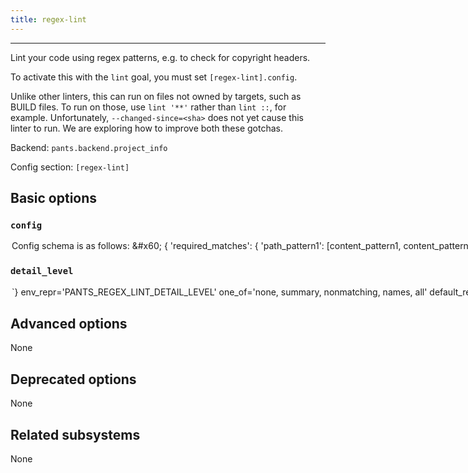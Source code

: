 ```yaml
---
title: regex-lint
---
```



---

Lint your code using regex patterns, e.g. to check for copyright headers.

To activate this with the `lint` goal, you must set `[regex-lint].config`.

Unlike other linters, this can run on files not owned by targets, such as BUILD files. To run on those, use `lint '**'` rather than `lint ::`, for example. Unfortunately, `--changed-since=<sha>` does not yet cause this linter to run. We are exploring how to improve both these gotchas.

Backend: <span className="color--primary">`pants.backend.project_info`</span>

Config section: <span className="color--primary">`[regex-lint]`</span>

<span className={styles.options}>

## Basic options

### `config`

<Option
  cli_repr={`--regex-lint-config="{'key1': val1, 'key2': val2, ...}"`}
  env_repr='PANTS_REGEX_LINT_CONFIG'
  default_repr={`{}`}
>

Config schema is as follows:

`&#x60;`
&#123;
  &#x27;required_matches&#x27;: &#123;
    &#x27;path_pattern1&#x27;: [content_pattern1, content_pattern2],
    &#x27;path_pattern2&#x27;: [content_pattern1, content_pattern3],
    ...
  &#125;,
  &#x27;path_patterns&#x27;: [
    &#123;
      &#x27;name&#x27;: path_pattern1&#x27;,
      &#x27;pattern&#x27;: &#x3C;path regex pattern&#x3E;,
      &#x27;inverted&#x27;: True|False (defaults to False),
      &#x27;content_encoding&#x27;: &#x3C;encoding&#x3E; (defaults to utf8)
    &#125;,
    ...
  ],
  &#x27;content_patterns&#x27;: [
    &#123;
      &#x27;name&#x27;: &#x27;content_pattern1&#x27;,
      &#x27;pattern&#x27;: &#x3C;content regex pattern&#x3E;,
      &#x27;inverted&#x27;: True|False (defaults to False)
    &#125;
    ...
  ]
&#125;
`&#x60;`


Meaning: if a file matches some path pattern, its content must match all the corresponding content patterns.

It&#x27;s often helpful to load this config from a JSON or YAML file. To do that, set `[regex-lint].config = '@path/to/config.yaml'`, for example.

</Option>

### `detail_level`

<Option
  cli_repr={`--regex-lint-detail-level=<DetailLevel>`}
  env_repr='PANTS_REGEX_LINT_DETAIL_LEVEL'
  one_of='none, summary, nonmatching, names, all'
  default_repr={`nonmatching`}
>

How much detail to include in the result.

</Option>

## Advanced options

None

## Deprecated options

None

## Related subsystems

None

</span>
